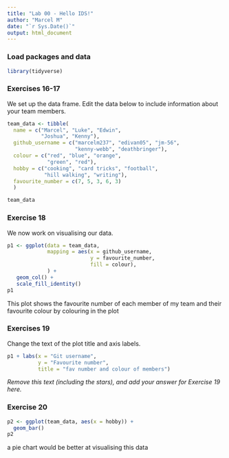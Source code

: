 ```yaml
---
title: "Lab 00 - Hello IDS!"
author: "Marcel M"
date: "`r Sys.Date()`"
output: html_document
---
```


### Load packages and data

```r
library(tidyverse) 
```

### Exercises 16-17

We set up the data frame. Edit the data below to include information about your team members.

```r
team_data <- tibble(
  name = c("Marcel", "Luke", "Edwin", 
           "Joshua", "Kenny"),
  github_username = c("marcelm237", "edivan05", "jm-56", 
                      "kenny-webb", "deathbringer"), 
  colour = c("red", "blue", "orange", 
             "green", "red"),
  hobby = c("cooking", "card tricks", "football", 
            "hill walking", "writing"),
  favourite_number = c(7, 5, 3, 6, 3)
  )

team_data
```

### Exercise 18

We now work on visualising our data. 

```r
p1 <- ggplot(data = team_data, 
             mapping = aes(x = github_username, 
                           y = favourite_number,
                           fill = colour), 
             ) +
   geom_col() +
   scale_fill_identity()
p1
```


This plot shows the favourite number of each member of my team and their favourite colour by colouring in the plot

### Exercises 19

Change the text of the plot title and axis labels.

```r
p1 + labs(x = "Git username", 
          y = "Favourite number",
          title = "fav number and colour of members")
```

*Remove this text (including the stars), and add your answer for Exercise 19 here.*

### Exercise 20

```r
p2 <- ggplot(team_data, aes(x = hobby)) +
  geom_bar()
p2
```

a pie chart would be better at visualising this data
